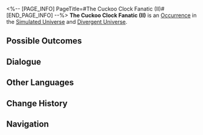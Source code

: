 <%-- [PAGE_INFO]
PageTitle=#The Cuckoo Clock Fanatic (II)#
[END_PAGE_INFO] --%>
{{Stub}}
{{Simulated Universe Event Infobox
|id            = 19601-3
|title         = 
|image         = Occurrence Twins.png
|domains_su    = Unknown
|domains_swarm = Unknown
|domains_gng   = 
|domains_du    = Unknown
|domains_und   = Unknown
|requirements  = 
|prev          = 
|next          = 
|characters    = 
|factions      = 
|order         = 055
|order_du      = 064
}}
'''The Cuckoo Clock Fanatic (II)''' is an [[Divergent Universe/Occurrence|Occurrence]] in the [[Simulated Universe]] and [[Divergent Universe]].

==Possible Outcomes==
{{Possible Outcomes
|choice_1 = Accept a cuckoo clock again.
|result_1 = Obtain 1 random cuckoo clock series Negative Curio and a 2-star Blessing.
|modes_1  = su,swarm

|choice_2 = Accept a cuckoo clock again.
|result_2 = Obtain 1 random cuckoo clock series Negative Curio(s) and 3 Blessing(s) of the Path required for the Equation.
|modes_2  = du

|choice_3 = Accept a cuckoo clock.
|result_3 = Obtain 1 random cuckoo clock series Negative Curio, and obtain 3 Component(s) currently in possession.
|modes_3  = und

|choice_4 = Return the cuckoo clock to him.
|result_4 = Discard all cuckoo clocks.
}}
<!--
==Gameplay Notes==
* 
-->
==Dialogue==
{{Dialogue Start}}
:{{tx}}
{{Dialogue End}}

==Other Languages==
{{Other Languages
|en   = The Cuckoo Clock Fanatic (II)
|zhs  = 咕咕钟狂热粉丝（其二）
|zht  = 咕咕鐘狂熱愛好者（其二）
|ja   = {{Rubi|鳩時計|はとどけい}}の{{Rubi|熱狂的|ねっきょうてき}}ファン（2）
|ko   = 뻐꾸기 시계의 광팬 (2)
|es   = El fanático del reloj de cuco II
|fr   = Collectionneur de coucous (II)
|ru   = Фанат часов с кукушкой II
|th   = แฟนคลับผู้คลั่งไคล้ Cuckoo Clock (2)
|vi   = Fan Cuồng Đồng Hồ Cúc Cu 2
|de   = Der Kuckucksuhren-Fanatiker (Teil 2)
|id   = Fanatik Jam Cuckoo (2)
|pt   = O Fanático dos Relógios Cuco (II)
}}

==Change History==
{{Change History|null}}

==Navigation==
{{Occurrence Navbox}}